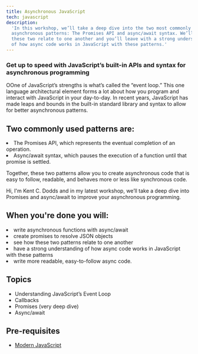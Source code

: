 ```yaml
---
title: Asynchronous JavaScript
tech: javascript
description:
  'In this workshop, we’ll take a deep dive into the two most commonly used
  asynchronous patterns: The Promises API and async/await syntax. We’ll see how
  these two relate to one another and you’ll leave with a strong understanding
  of how async code works in JavaScript with these patterns.'
---
```



### Get up to speed with JavaScript’s built-in APIs and syntax for asynchronous programming

OOne of JavaScript’s strengths is what’s called the “event loop.” This one
language architectural element forms a lot about how you program and interact
with JavaScript in your day-to-day. In recent years, JavaScript has made leaps
and bounds in the built-in standard library and syntax to allow for better
asynchronous patterns.

## Two commonly used patterns are:

<List>
  <Li check>
    The Promises API, which represents the eventual completion of an operation.
  </Li>
  <Li check>
    Async/await syntax, which pauses the execution of a function until that
    promise is settled.
  </Li>
</List>

Together, these two patterns allow you to create asynchronous code that is easy
to follow, readable, and behaves more or less like synchronous code.

Hi, I'm Kent C. Dodds and in my latest workshop, we’ll take a deep dive into
Promises and async/await to improve your asynchronous programming.

## When you're done you will:

<List>
  <Li check>write asynchronous functions with async/await</Li>
  <Li check>create promises to resolve JSON objects</Li>
  <Li check>see how these two patterns relate to one another</Li>
  <Li check>
    have a strong understanding of how async code works in JavaScript with these
    patterns
  </Li>
  <Li check>write more readable, easy-to-follow async code.</Li>
</List>

## Topics

- Understanding JavaScript’s Event Loop
- Callbacks
- Promises (very deep dive)
- Async/await

## Pre-requisites

- [Modern JavaScript](/workshops/modern-java-script)
